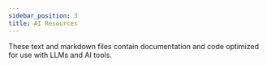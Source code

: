 ```yaml
---
sidebar_position: 3
title: AI Resources
---
```




These text and markdown files contain documentation and code optimized for use with LLMs and AI tools.

<div style={{ display: 'flex', flexDirection: 'column', alignItems: 'flex-start' }}>
<CopyButton
  title="llms.txt"
  filePath="../../llms.txt"
  description="Navigation index of all EigenLayer documentation pages."
/>

<CopyButton
  title="llms-full.txt"
  filePath="../../llms-full.txt"
  description="Complete EigenLayer documentation."
/>

<CopyButton
  title="avs-developer-docs.txt"
  filePath="../../avs-developer-docs.txt"
  description="AVS Developers documentation."
/>

<CopyButton
  title="operators-developer-docs.tx"
  filePath="../../operators-developer-docs.txt"
  description="Operators documentation."
/>

<CopyButton
  title="eigenlayer-contracts.md"
  filePath="../../eigenlayer-contracts.md"
  description="Complete EigenLayer contracts."
/>

<CopyButton
  title="hello-world-avs.md"
  filePath="../../hello-world-avs.md"
  description="Complete Hello World AVS."
/>

<CopyButton
  title="hello-world-avs.md"
  filePath="../../hello-world-avs.md"
  description="Complete Hello World AVS."
/>

<CopyButton
  title="eigenlayer-go-sdk.md"
  filePath="../../eigenlayer-go-sdk.md"
  description="EigenLayer Go SDK."
/>
</div>

